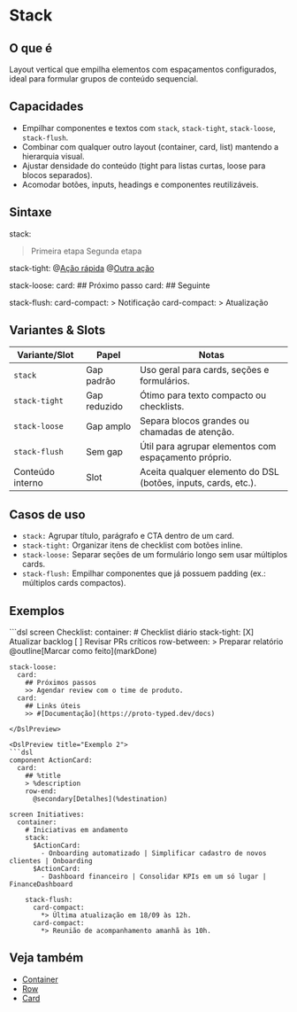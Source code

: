 # Stack

## O que é
Layout vertical que empilha elementos com espaçamentos configurados, ideal para formular grupos de conteúdo sequencial.

## Capacidades
- Empilhar componentes e textos com `stack`, `stack-tight`, `stack-loose`, `stack-flush`.
- Combinar com qualquer outro layout (container, card, list) mantendo a hierarquia visual.
- Ajustar densidade do conteúdo (tight para listas curtas, loose para blocos separados).
- Acomodar botões, inputs, headings e componentes reutilizáveis.

## Sintaxe
stack:
  > Primeira etapa
  > Segunda etapa

stack-tight:
  @[Ação rápida](Action)
  @[Outra ação](Another)

stack-loose:
  card:
    ## Próximo passo
  card:
    ## Seguinte

stack-flush:
  card-compact:
    > Notificação
  card-compact:
    > Atualização

## Variantes & Slots
| Variante/Slot | Papel | Notas |
| --- | --- | --- |
| `stack` | Gap padrão | Uso geral para cards, seções e formulários. |
| `stack-tight` | Gap reduzido | Ótimo para texto compacto ou checklists. |
| `stack-loose` | Gap amplo | Separa blocos grandes ou chamadas de atenção. |
| `stack-flush` | Sem gap | Útil para agrupar elementos com espaçamento próprio. |
| Conteúdo interno | Slot | Aceita qualquer elemento do DSL (botões, inputs, cards, etc.). |

## Casos de uso
- `stack:` Agrupar título, parágrafo e CTA dentro de um card.
- `stack-tight:` Organizar itens de checklist com botões inline.
- `stack-loose:` Separar seções de um formulário longo sem usar múltiplos cards.
- `stack-flush:` Empilhar componentes que já possuem padding (ex.: múltiplos cards compactos).

## Exemplos
<DslPreview title="Exemplo 1">
```dsl
screen Checklist:
  container:
    # Checklist diário
    stack-tight:
      [X] Atualizar backlog
      [ ] Revisar PRs críticos
      row-between:
        > Preparar relatório
        @outline[Marcar como feito](markDone)

    stack-loose:
      card:
        ## Próximos passos
        >> Agendar review com o time de produto.
      card:
        ## Links úteis
        >> #[Documentação](https://proto-typed.dev/docs)
```
</DslPreview>

<DslPreview title="Exemplo 2">
```dsl
component ActionCard:
  card:
    ## %title
    > %description
    row-end:
      @secondary[Detalhes](%destination)

screen Initiatives:
  container:
    # Iniciativas em andamento
    stack:
      $ActionCard:
        - Onboarding automatizado | Simplificar cadastro de novos clientes | Onboarding
      $ActionCard:
        - Dashboard financeiro | Consolidar KPIs em um só lugar | FinanceDashboard

    stack-flush:
      card-compact:
        *> Última atualização em 18/09 às 12h.
      card-compact:
        *> Reunião de acompanhamento amanhã às 10h.
```
</DslPreview>

## Veja também
- [Container](./container)
- [Row](./row)
- [Card](./card)
